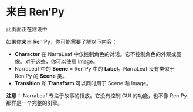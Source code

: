 
# 来自 Ren'Py

<Callout type="warning" emoji="⚠️">
    此页面正在建设中
</Callout>

如果你来自 Ren'Py，你可能需要了解以下内容：

- **Character** 在 NarraLeaf 中仅控制角色的对话。它不控制角色的外观或图像。对于这些，你可以使用 [Image](../image)。
- NarraLeaf 中的 **Scene** = Ren'Py 中的 **Label**。NarraLeaf 没有类似于 Ren'Py 的 **Scene** 类。
- **Transition** 和 **Transform** 可以同时用于 Scene 和 Image。

**注意：** NarraLeaf 专注于故事的播放。它没有控制 GUI 的功能，也不像 Ren'Py 那样是一个完整的引擎。